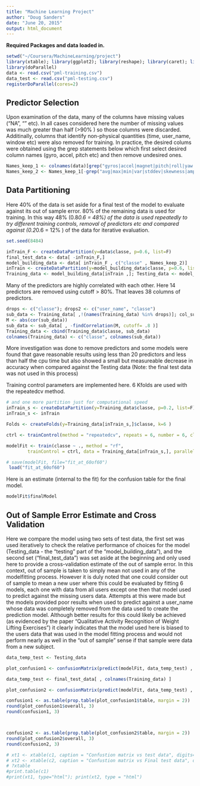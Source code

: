 ```yaml
---
title: "Machine Learning Project"
author: "Doug Sanders"
date: "June 20, 2015"
output: html_document
---
```

**Required Packages and data loaded in.**


```r
setwd("~/Coursera/MachineLearning/project")
library(xtable); library(ggplot2); library(reshape); library(caret); library(kernlab); library(randomForest)
library(doParallel)
data <- read.csv("pml-training.csv")
data_test <- read.csv("pml-testing.csv")
registerDoParallel(cores=2)
```
## **Predictor Selection**

Upon examination of the data, many of the columns have missing values ("NA", "" etc).  In all cases considered here the number of missing values was much greater than half (>90% ) so those columns were discarded.  Additinally, columns that identify non-physical quantities (time, user_name, window etc)  were also removed for training.  In practice, the desired colums were obtained using the grep statements below which first select desired column names (gyro, accel, pitch etc) and then remove undesired ones. 

```r
Names_keep_1 <- colnames(data)[grep("gyros|accel|magnet|pitch|roll|yaw|picth", colnames(data))]
Names_keep_2 <- Names_keep_1[-grep("avg|max|min|var|stddev|skewness|amplitude|skewness|kurtosis", Names_keep_1)]
```
## **Data Partitioning**

Here 40% of the data is set aside for a final test of the model to evaluate against its out of sample error.  80% of the remaining data is used for training.  In this way 48% (0.8*0.6 = 48%) of the data is used repeatedly to try different training controls, removal of predictors etc and compared against (0.2*0.6 = 12% ) of the data for iterative evaluation.   

```r
set.seed(8484)

inTrain_F <- createDataPartition(y=data$classe, p=0.6, list=F)
final_test_data <- data[ -inTrain_F,]
model_building_data <- data[ inTrain_F , c("classe" , Names_keep_2)]
inTrain <- createDataPartition(y=model_building_data$classe, p=0.6, list=F)
Training_data <- model_building_data[inTrain ,]; Testing_data <- model_building_data[-inTrain ,]
```
Many of the predictors are highly correlated with each other.  Here 14 predictors are removed using cutoff > 80%.
That leaves 38 columns of predictors.

```r
drops <- c("classe"); drops2 <- c("user_name", "classe")
sub_data <- Training_data[ ,!(names(Training_data) %in% drops)]; col_sub_data <- colnames(sub_data)
M <- abs(cor(sub_data))
sub_data <- sub_data[ , -findCorrelation(M, cutoff= .8 )]
Training_data <- cbind(Training_data$classe, sub_data)
colnames(Training_data) <- c("classe", colnames(sub_data))
```
More investigation was done to remove predictors and some models were found that gave reasonable results using less than 20 predictors and less than half the cpu time but also showed a small but measureable decrease in accuracy when compared against the Testing data (Note: the final test data was not used in this process)

Training control parameters are implemented here.   6 Kfolds are used with the repeatedcv method.
```r
# and one more partition just for computational speed
inTrain_s <- createDataPartition(y=Training_data$classe, p=0.2, list=F)
inTrain_s <- inTrain
```
```r
Folds <- createFolds(y=Training_data[inTrain_s,]$classe, k=6 )

ctrl <- trainControl(method = "repeatedcv", repeats = 6, number = 6, classProbs = T, index = Folds)

modelFit <- train(classe ~ ., method = "rf", 
        trainControl = ctrl, data = Training_data[inTrain_s,], parallel = T)
```
```r
# save(modelFit, file="fit_at_60of60")
 load("fit_at_60of60")
```
Here is an estimate (internal to the fit) for the confusion table for the final model.

```r
modelFit$finalModel

```
## **Out of Sample Error Estimate and Cross Validation**

Here we compare the model using two sets of test data, the first set was used iteratively to check the relative performance of choices for the model (Testing_data - the "testing" part of the "model_building_data"), and the second set ("final_test_data") was set aside at the beginning and only used here to provide a cross-validation estimate of the out of sample error.  In this context, out of sample is taken to simply mean not used in any of the modelfitting process.  However it is duly noted that one could consider out of sample to mean a new user where this could be evaluated by fitting 6 models, each one with data from all users except one then that model used to predict against the missing users data.  Attempts at this were made but the models provided poor results when used to predict against a user_name whose data was completely removed from the data used to create the prediction model.  Although better results for this could likely be achieved (as evidenced by the paper "Qualitative Activity Recognition of Weight Lifting Exercises") it clearly indicates that the model used here is biased to the users data that was used in the model fitting process and would not perform nearly as well in the "out of sample" sense if that sample were data from a new subject.

```r

data_temp_test <- Testing_data

plot_confusion1 <- confusionMatrix(predict(modelFit, data_temp_test) , data_temp_test$classe )

data_temp_test <- final_test_data[ , colnames(Training_data) ]

plot_confusion2 <- confusionMatrix(predict(modelFit, data_temp_test) , data_temp_test$classe )

```

```r
confusion1 <- as.table(prop.table(plot_confusion1$table, margin = 2))
round(plot_confusion1$overall, 3)
round(confusion1, 3)



confusion2 <- as.table(prop.table(plot_confusion2$table, margin = 2))
round(plot_confusion2$overall, 3)
round(confusion2, 3)

```

```r
# xt1 <- xtable(c1, caption = "Confustion matrix vs test data", digits=3)
# xt2 <- xtable(c2, caption = "Confustion matrix vs Final test data", digits=3)
# ?xtable
#print.table(c1)
#print(xt1, type="html"); print(xt2, type = "html")
```
